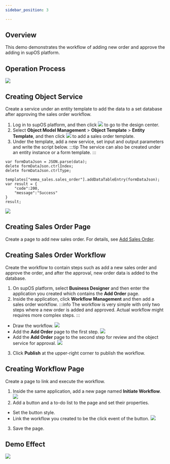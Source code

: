 ```yaml
---
sidebar_position: 3

---
```


## Overview
This demo demonstrates the workflow of adding new order and approve the adding in supOS platform.
## Operation Process
![](https://wordpressfreezonex.oss-cn-hangzhou.aliyuncs.com/demo/13.png)
## Creating Object Service
Create a service under an entity template to add the data to a set database after approving the sales order workflow.
1. Log in to supOS platform, and then click ![](https://wordpressfreezonex.oss-cn-hangzhou.aliyuncs.com/platform/7.png) to go to the design center.
2. Select **Object Model Management** > **Object Template** > **Entity Template**, and then click ![](https://wordpressfreezonex.oss-cn-hangzhou.aliyuncs.com/factoryModeling/26.png) to add a sales order template.<br/>
3. Under the template, add a new service, set input and output parameters and write the script below.
:::tip
The service can also be created under an entity instance or a form template.
:::
```
var formDataJson = JSON.parse(data);
delete formDataJson.ctrlIndex;
delete formDataJson.ctrlType;

templates["emma_sales.sales_order"].addDataTableEntry(formDataJson);
var result = {
    "code":200,
    "message":"Success"
}
result;
```
![](https://wordpressfreezonex.oss-cn-hangzhou.aliyuncs.com/demo/14.gif)

## Creating Sales Order Page
Create a page to add new sales order. For details, see <a href="add_order">Add Sales Order</a>.

## Creating Sales Order Workflow
Create the workflow to contain steps such as add a new sales order and approve the order, and after the approval, new order data is added to the database.
1. On supOS platform, select **Business Designer** and then enter the application you created which contains the **Add Order** page.
2. Inside the application, click **Workflow Management** and then add a sales order workflow.
:::info
The workflow is very simple with only two steps where a new order is added and approved. Actual workflow might requires more complex steps.
:::
- Draw the workflow.
![](https://wordpressfreezonex.oss-cn-hangzhou.aliyuncs.com/demo/15.gif)
- Add the **Add Order** page to the first step.
![](https://wordpressfreezonex.oss-cn-hangzhou.aliyuncs.com/demo/16.gif)
- Add the **Add Order** page to the second step for review and the object service for approval.
![](https://wordpressfreezonex.oss-cn-hangzhou.aliyuncs.com/demo/17.gif)
3. Click **Publish** at the upper-right corner to publish the workflow.

## Creating Workflow Page
Create a page to link and execute the workflow.
1. Inside the same application, add a new page named **Initiate Workflow**.
![](https://wordpressfreezonex.oss-cn-hangzhou.aliyuncs.com/demo/14.png)
2. Add a button and a to-do list to the page and set their properties.
- Set the button style.
- Link the workflow you created to be the click event of the button.
![](https://wordpressfreezonex.oss-cn-hangzhou.aliyuncs.com/demo/18.gif)
3. Save the page.

## Demo Effect
![](https://wordpressfreezonex.oss-cn-hangzhou.aliyuncs.com/demo/19.gif)


